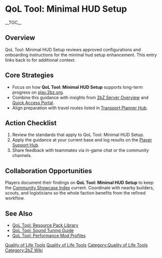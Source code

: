 {{Short description|QoL Tool: Minimal HUD Setup reviews approved configurations and onboarding instructions for the minimal hud setup enhancement}}
= QoL Tool: Minimal HUD Setup =
{{2bZ Navbox}}
__TOC__

== Overview ==
QoL Tool: Minimal HUD Setup reviews approved configurations and onboarding instructions
for the minimal hud setup enhancement. This entry links back to [[Category:Quality of Life
Tools|Quality of Life Tools]] for additional context.

== Core Strategies ==
* Focus on how '''QoL Tool: Minimal HUD Setup''' supports long-term progress on [[play.2bz.org]].
* Combine this guidance with insights from [[2bZ Server Overview]] and [[Quick Access Portal]].
* Align preparation with travel routes listed in [[Transport Planner Hub]].

== Action Checklist ==
# Review the [[Category:Quality of Life Tools|Quality of Life Tools]] standards that apply to QoL Tool: Minimal HUD Setup.
# Apply the guidance at your current base and log results on the [[Player Support Hub]].
# Share feedback with teammates via in-game chat or the community channels.

== Collaboration Opportunities ==
Players document their findings on '''QoL Tool: Minimal HUD Setup''' to keep the
[[Community Showcase Index]] current. Coordinate with nearby builders, scouts, and
logisticians so the whole faction benefits from the refined workflow.

== See Also ==
* [[QoL Tool: Resource Pack Library]]
* [[QoL Tool: Sound Tuning Guide]]
* [[QoL Tool: Performance Mod Profiles]]

[[Category:Quality of Life Tools]]
[[Category:2bZ Wiki]]
